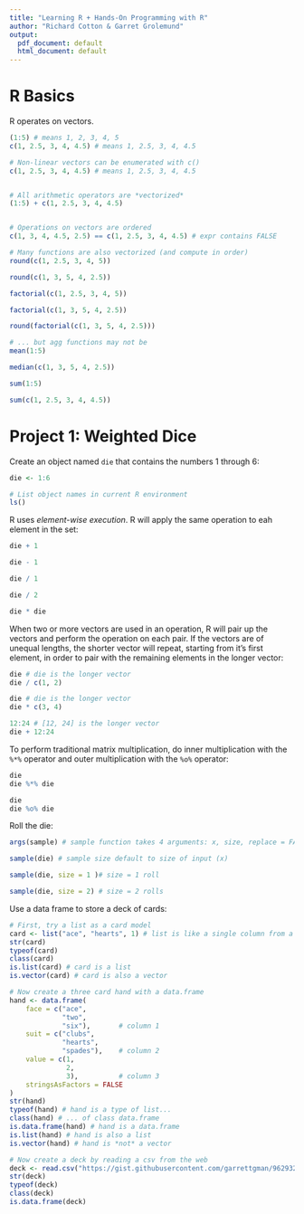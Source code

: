 ```yaml
---
title: "Learning R + Hands-On Programming with R"
author: "Richard Cotton & Garret Grolemund"
output:
  pdf_document: default
  html_document: default
---
```


# R Basics

R operates on vectors.
```r
(1:5) # means 1, 2, 3, 4, 5
c(1, 2.5, 3, 4, 4.5) # means 1, 2.5, 3, 4, 4.5

# Non-linear vectors can be enumerated with c()
c(1, 2.5, 3, 4, 4.5) # means 1, 2.5, 3, 4, 4.5


# All arithmetic operators are *vectorized*
(1:5) + c(1, 2.5, 3, 4, 4.5)


# Operations on vectors are ordered
c(1, 3, 4, 4.5, 2.5) == c(1, 2.5, 3, 4, 4.5) # expr contains FALSE

# Many functions are also vectorized (and compute in order)
round(c(1, 2.5, 3, 4, 5))

round(c(1, 3, 5, 4, 2.5))

factorial(c(1, 2.5, 3, 4, 5))

factorial(c(1, 3, 5, 4, 2.5))

round(factorial(c(1, 3, 5, 4, 2.5)))

# ... but agg functions may not be
mean(1:5)

median(c(1, 3, 5, 4, 2.5))

sum(1:5)

sum(c(1, 2.5, 3, 4, 4.5))
```
# Project 1: Weighted Dice

Create an object named `die` that contains the numbers 1 through 6:
```r
die <- 1:6

# List object names in current R environment
ls()
```

R uses *element-wise execution*. R will apply the same operation to eah element in the set:
```r
die + 1

die - 1

die / 1

die / 2

die * die

```

When two or more vectors are used in an operation, R will pair up the vectors and perform the operation on each pair. If the vectors are of unequal lengths, the shorter vector will repeat, starting from it's first element, in order to pair with the remaining elements in the longer vector:
```r
die # die is the longer vector
die / c(1, 2)

die # die is the longer vector
die * c(3, 4)

12:24 # [12, 24] is the longer vector
die + 12:24
```

To perform traditional matrix multiplication, do inner multiplication with the `%*%` operator and outer multiplication with the `%o%` operator:
```r
die
die %*% die

die
die %o% die
```
Roll the die:
```r
args(sample) # sample function takes 4 arguments: x, size, replace = FALSE, prob = NULL

sample(die) # sample size default to size of input (x)

sample(die, size = 1 )# size = 1 roll

sample(die, size = 2) # size = 2 rolls
```

Use a data frame to store a deck of cards:
```r
# First, try a list as a card model
card <- list("ace", "hearts", 1) # list is like a single column from a table
str(card)
typeof(card)
class(card)
is.list(card) # card is a list
is.vector(card) # card is also a vector

# Now create a three card hand with a data.frame
hand <- data.frame(
    face = c("ace",
             "two",
             "six"),       # column 1
    suit = c("clubs",
             "hearts",
             "spades"),    # column 2
    value = c(1,
              2,
              3),          # column 3
    stringsAsFactors = FALSE
)
str(hand)
typeof(hand) # hand is a type of list...
class(hand) # ... of class data.frame
is.data.frame(hand) # hand is a data.frame
is.list(hand) # hand is also a list
is.vector(hand) # hand is *not* a vector

# Now create a deck by reading a csv from the web
deck <- read.csv("https://gist.githubusercontent.com/garrettgman/9629323/raw/ee5dfc039fd581cb467cc69c226ea2524913c3d8/deck.csv", sep = ",", na.strings = "NA", strip.white = TRUE, stringsAsFactors = FALSE)
str(deck)
typeof(deck)
class(deck)
is.data.frame(deck)
```
